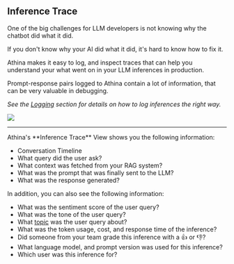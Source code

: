 
## Inference Trace

One of the big challenges for LLM developers is not knowing why the chatbot did what it did.

If you don't know why your AI did what it did, it's hard to know how to fix it.

Athina makes it easy to log, and inspect traces that can help you understand your what went on in your LLM inferences in production.

Prompt-response pairs logged to Athina contain a lot of information, that can be very valuable in debugging.

_See the [Logging](/logging) section for details on how to log inferences the right way._

<img src="/conversation-view.png" />

---

<Callout>
Athina's **Inference Trace** View shows you the following information:

- Conversation Timeline
- What query did the user ask?
- What context was fetched from your RAG system?
- What was the prompt that was finally sent to the LLM?
- What was the response generated?

</Callout>

In addition, you can also see the following information:

- What was the sentiment score of the user query?
- What was the tone of the user query?
- What [topic](/monitoring/topic_classification) was the user query about?
- What was the token usage, cost, and response time of the inference?
- Did someone from your team grade this inference with a 👍 or 👎?
- What language model, and prompt version was used for this inference?
- Which user was this inference for?
